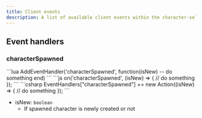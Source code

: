 ```yaml
---
title: Client events
description: A list of available client events within the character-selector resource
---
```



## Event handlers

### characterSpawned

<Tabs syncKey="lang">
    <TabItem label="Lua" icon='seti:lua'>
        ```lua
        AddEventHandler('characterSpawned', function(isNew)
            -- do something
        end)
        ```
    </TabItem>
    <TabItem label="JavaScript" icon="seti:javascript">
        ```js
        on('characterSpawned', (isNew) => {
            // do something
        });
        ```
    </TabItem>
    <TabItem label="C#" icon="seti:c-sharp">
        ```csharp
        EventHandlers["characterSpawned"] += new Action<bool>((isNew) => {
            // do something
        });
        ```
    </TabItem>
</Tabs>

- isNew: `boolean`
    - If spawned character is newly created or not

